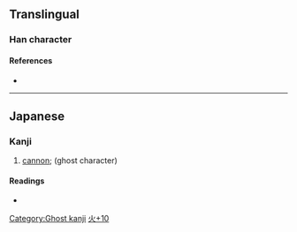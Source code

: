 {{character info}}
==Translingual==

===Han character===
{{Han char|rn=86|rad=火|as=10|sn=14|four=|canj=FMBC,XFMBC|ids=⿰火貢}}

====References====
* {{Han ref|kx=0680.101|dkj=19321|dj=1091.130|hdz=80029.090|uh=7195|ud=29077}}

----

==Japanese==

===Kanji===
{{ja-kanji|grade=|rs=火10}}

# [[cannon]]; (ghost character)

====Readings====
* {{ja-readings|on=[[こう]] (kō)|kun=[[おおづつ]] (oozutsu)}}

[[Category:Ghost kanji]]
[[Category:Japanese-only CJKV Characters|火+10]]